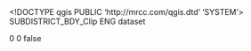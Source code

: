 <!DOCTYPE qgis PUBLIC 'http://mrcc.com/qgis.dtd' 'SYSTEM'>
<qgis version="3.28.15-Firenze">
  <identifier>SUBDISTRICT_BDY_Clip</identifier>
  <parentidentifier></parentidentifier>
  <language>ENG</language>
  <type>dataset</type>
  <title>SUBDISTRICT_BDY_Clip</title>
  <abstract></abstract>
  <links/>
  <fees></fees>
  <encoding></encoding>
  <crs>
    <spatialrefsys nativeFormat="Wkt">
      <wkt></wkt>
      <proj4></proj4>
      <srsid>0</srsid>
      <srid>0</srid>
      <authid></authid>
      <description></description>
      <projectionacronym></projectionacronym>
      <ellipsoidacronym></ellipsoidacronym>
      <geographicflag>false</geographicflag>
    </spatialrefsys>
  </crs>
  <extent/>
</qgis>
